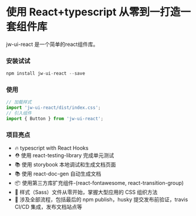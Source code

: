 
<Meta title="Welcome" />

# 使用 React+typescript 从零到一打造一套组件库

jw-ui-react 是一个简单的react组件库。

### 安装试试

```javascript
npm install jw-ui-react --save
```

### 使用

```javascript
// 加载样式
import 'jw-ui-react/dist/index.css';
// 引入组件
import { Button } from 'jw-ui-react';
```

### 项目亮点

- 🔥 typescript with React Hooks
- ⛑️ 使用 react-testing-library 完成单元测试
- 📚 使用 storybook 本地调试和生成文档页面
- 📚 使用 react-doc-gen 自动生成文档
- 📦 使用第三方库扩充组件-(react-fontawesome, react-transition-group)
- 🌹 样式（Sass）文件从零开始，掌握大型应用的 CSS 组织方法
- 🎉 涉及全部流程，包括最后的 npm publish，husky 提交发布前验证，travis CI/CD 集成，发布文档站点等

